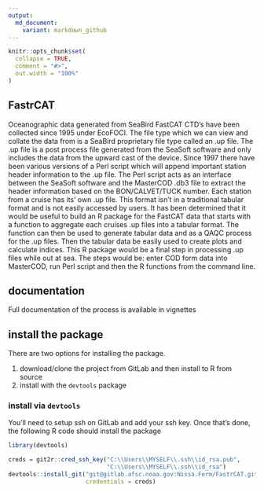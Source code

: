 ---
output: 
  md_document:
    variant: markdown_github
---

<!-- README.md is generated from README.Rmd. Please edit that file -->

```{r setup, include = FALSE}
knitr::opts_chunk$set(
  collapse = TRUE,
  comment = "#>",
  out.width = "100%"
)
```
## FastrCAT

Oceanographic data generated from SeaBird FastCAT CTD’s have been collected since 1995 under EcoFOCI. The file type which we can view and collate the data from is a SeaBird proprietary file type called an .up file. The .up file is a post process file generated from the SeaSoft software and only includes the data from the upward cast of the device. Since 1997 there have been various versions of a Perl script which will append important station header information to the .up file. The Perl script acts as an interface between the SeaSoft software and the MasterCOD .db3 file to extract the header information based on the BON/CALVET/TUCK number. Each station from a cruise has its’ own .up file. This format isn’t in a traditional tabular format and is not easily accessed by users. It has been determined that it would be useful to build an R package for the FastCAT data that starts with a function to aggregate each cruises .up files into a tabular format. The function can then be used to generate tabular data and as a QAQC process for the .up files. Then the tabular data be easily used to create plots and calculate indices.  This R package would be a final step in processing .up files while out at sea. The steps would be: enter COD form data into MasterCOD, run Perl script and then the R functions from the command line. 

## documentation

Full documentation of the process is available in vignettes

## install the package

There are two options for installing the package.

1. download/clone the project from GitLab and then install to R from source
2. install with the `devtools` package

### install via `devtools`

You'll need to setup ssh on GitLab and add your ssh key. Once that's done, 
the following R code should install the package

```{r, eval = FALSE}
library(devtools)

creds = git2r::cred_ssh_key("C:\\Users\\MYSELF\\.ssh\\id_rsa.pub",
                            "C:\\Users\\MYSELF\\.ssh\\id_rsa")
devtools::install_git("git@gitlab.afsc.noaa.gov:Nissa.Ferm/FastrCAT.git",
                      credentials = creds)
```

